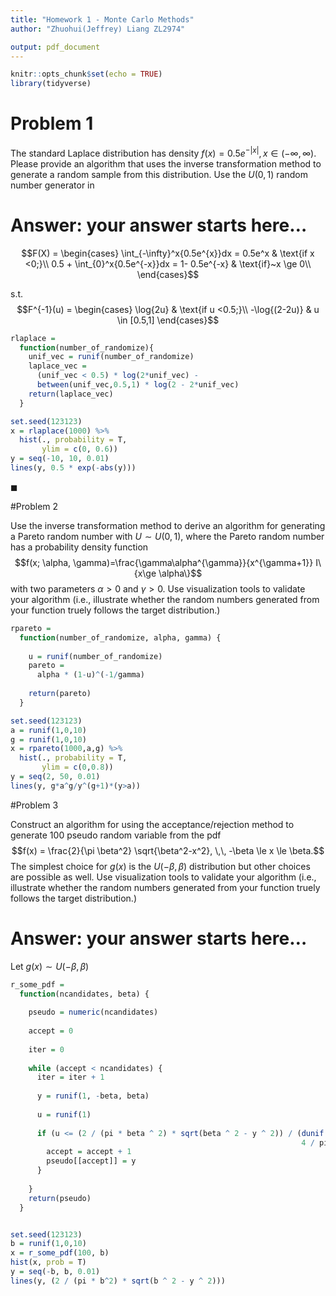 ```yaml
---
title: "Homework 1 - Monte Carlo Methods"
author: "Zhuohui(Jeffrey) Liang ZL2974"

output: pdf_document
---
```


```r
knitr::opts_chunk$set(echo = TRUE)
library(tidyverse)
```

# Problem 1
The standard Laplace distribution has density $f(x) = 0.5e^{-|x|}, x\in
(-\infty, \infty)$. Please provide an algorithm that uses the inverse transformation method to generate a random sample from this distribution. Use the $U(0,1)$ random number generator in  \em{\bf{R}}, write a  \em{\bf{R}}-function to implement the algorithm. Use visualization tools to validate your algorithm (i.e., illustrate whether the random numbers generated from your function truely follows the standard Laplace distribution.)

# Answer: your answer starts here...

$$F(X) =
\begin{cases}
\int_{-\infty}^x{0.5e^{x}}dx = 0.5e^x & \text{if x <0;}\\
0.5 + \int_{0}^x{0.5e^{-x}}dx = 1- 0.5e^{-x} & \text{if}~x \ge 0\\
\end{cases}$$

s.t. 
$$F^{-1}(u) =
\begin{cases}
\log{2u} & \text{if u <0.5;}\\
-\log{(2-2u)} & u \in [0.5,1]
\end{cases}$$

```r
rlaplace = 
  function(number_of_randomize){
    unif_vec = runif(number_of_randomize)
    laplace_vec = 
      (unif_vec < 0.5) * log(2*unif_vec) -
      between(unif_vec,0.5,1) * log(2 - 2*unif_vec)
    return(laplace_vec)
  }

set.seed(123123)
x = rlaplace(1000) %>%
  hist(., probability = T,
       ylim = c(0, 0.6))
y = seq(-10, 10, 0.01)
lines(y, 0.5 * exp(-abs(y)))


```
$\blacksquare$

#Problem 2

Use the inverse transformation method to  derive an algorithm for generating a Pareto random number with $U\sim U(0,1)$, where the Pareto random number has a probability density function 
     $$f(x; \alpha, \gamma)=\frac{\gamma\alpha^{\gamma}}{x^{\gamma+1}} I\{x\ge \alpha\}$$ with two parameters $\alpha >0$ and $\gamma>0$. Use visualization tools to validate your algorithm (i.e., illustrate whether the random numbers generated from your function truely follows the target distribution.)

\begin{eqnarray*}
F(x; \alpha, \gamma) & = & \gamma\alpha^\gamma\int_\alpha^x{s^{-(\gamma+1)}ds}\\
& = & 1 - \alpha^\gamma * x^{-\gamma}
\end{eqnarray*}

\begin{eqnarray*}
F^{-1}(u; \alpha, \gamma) & = & (\frac{1-u}{\alpha^\gamma})^{-\frac{1}{\gamma}}\\
&=& \alpha *(1-u)^{-\frac{1}{\gamma}}
\end{eqnarray*}

```r
rpareto =
  function(number_of_randomize, alpha, gamma) {
    
    u = runif(number_of_randomize)
    pareto =
      alpha * (1-u)^(-1/gamma)
    
    return(pareto)
  }

set.seed(123123)
a = runif(1,0,10)
g = runif(1,0,10)
x = rpareto(1000,a,g) %>%
  hist(., probability = T,
       ylim = c(0,0.8))
y = seq(2, 50, 0.01)
lines(y, g*a^g/y^(g+1)*(y>a))
```

#Problem 3

Construct an algorithm for using the acceptance/rejection method to generate 100 pseudo random
 variable from the pdf
 $$f(x) = \frac{2}{\pi \beta^2} \sqrt{\beta^2-x^2}, \,\, -\beta \le x \le \beta.$$
The simplest choice for $g(x)$ is the $U(-\beta, \beta)$ distribution but other choices are possible as well. Use visualization tools to validate your algorithm (i.e., illustrate whether the random numbers generated from your function truely follows the target distribution.)

# Answer:  your answer starts here...

Let $g(x) \sim U(-\beta,\beta)$
\begin{eqnarray*}
M &=& sup\frac{f(x)}{g(x)}\\
&=& \frac{\frac{2}{\pi \beta^2} \sqrt{\beta^2-x^2}}{\frac{1}{2\beta}}|_{x=0}\\
&=& \frac{4}{\pi}
\end{eqnarray*}


```r
r_some_pdf =
  function(ncandidates, beta) {
    
    pseudo = numeric(ncandidates)
    
    accept = 0
    
    iter = 0
    
    while (accept < ncandidates) {
      iter = iter + 1
      
      y = runif(1, -beta, beta)
      
      u = runif(1)
      
      if (u <= (2 / (pi * beta ^ 2) * sqrt(beta ^ 2 - y ^ 2)) / (dunif(y, -beta, beta) *
                                                                 4 / pi)) {
        accept = accept + 1
        pseudo[[accept]] = y
      }
      
    }
    return(pseudo)
  }


set.seed(123123)
b = runif(1,0,10)
x = r_some_pdf(100, b)
hist(x, prob = T)
y = seq(-b, b, 0.01)
lines(y, (2 / (pi * b^2) * sqrt(b ^ 2 - y ^ 2)))


```







